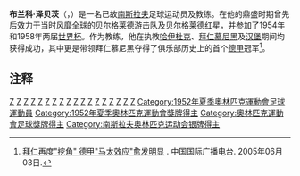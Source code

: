 {{Infobox football biography
| name= 布兰科·泽贝茨<br>{{lang|hr|Branko Zebec}}
| image = Branko Zebec 1953.jpg
| fullname = {{lang|hr|Branislav Zebec}}
| height =
| birth_date  = {{Birth date|1929|5|17}}
| birth_place = {{YUG-1918}}[[萨格勒布|萨格勒布]]
| death_date  = {{Death date and age|df=yes|1988|9|26|1929|5|17}}
| cityofdeath = {{YUG-1945}}[[克羅埃西亞社會主義共和國|克羅埃西亞]][[萨格勒布|萨格勒布]]
| currentclub =
| position = [[後衛_(足球)|边后卫]]，[[前鋒_(足球)|边锋]]
| youthyears1 = 
| youthclubs1 = 
| years1 = 1943–1945 
| years2 = 
| years3 = 
| years4 = 
| years5 = 1945–1951 
| years6 = 1951–1959 
| years7 = 1959–1961 
| years8 = 1961–1965
| clubs1 = [[萨格勒布格拉丹斯基|萨格勒布格拉丹斯基]] 
| clubs2 = 邮政 
| clubs3 = [[薩格勒布火車頭足球俱樂部|萨格勒布火车头]] 
| clubs4 = 米利乔纳
| clubs5 = 萨格勒布波拉克
| clubs6 = [[贝尔格莱德游击队|贝尔格莱德游击队]] 
| clubs7 = [[贝尔格莱德红星|贝尔格莱德红星]] 
| clubs8 = [[亚琛足球俱乐部|亚琛]]
| caps1 = 
| caps2 = 
| caps3 = 
| caps4 = 
| caps5 = 
| caps6 = 131  
| caps7 = 29   
| caps8 = 71   
| goals1 = 
| goals2 = 
| goals3 = 
| goals4 = 
| goals5 = 
| goals6 = 39  
| goals7 = 6  
| goals8 = 4 
| nationalyears1 = 1951–1961
| nationalteam1 = [[南斯拉夫国家足球队|南斯拉夫]]
| nationalcaps1 = 65  
| nationalgoals1 = 17 
| medaltemplates= 
{{MedalSport | 男子足球}}
{{MedalCountry | {{YUG}} }}
{{MedalCompetition|[[夏季奥林匹克运动会|夏季奥林匹克运动会]]}}
{{MedalSilver | [[1952年夏季奥林匹克运动会|1952年赫尔辛基奥运会]] | [[1952年夏季奥林匹克运动会足球比赛|团队]]}}
{{MedalCompetition|[[欧洲足球锦标赛|欧洲足球锦标赛]]}}
{{MedalSilver | [[1960年歐洲國家盃|1960年法国欧洲杯]] | 团队 }}
| manageryears1 = 1965–1967 
| manageryears2 = 1968–1970 
| manageryears3 = 1970–1972 
| manageryears4 = 1972-1973 
| manageryears5 = 1974–1978 
| manageryears6 = 1978–1980 
| manageryears7 = 1981–1982 
| manageryears8 = 1982–1983 
| manageryears9 = 1984
| managerclubs1 = [[萨格勒布迪纳摩|萨格勒布迪纳摩]] 
| managerclubs2 = [[拜仁慕尼黑|拜仁慕尼黑]] 
| managerclubs3 = [[斯图加特足球俱乐部|斯图加特]] 
| managerclubs4 = [[哈伊杜克足球俱乐部|哈伊杜克]] 
| managerclubs5 = [[布伦瑞克足球俱乐部|布伦瑞克]] 
| managerclubs6 = [[汉堡足球俱乐部|汉堡]] 
| managerclubs7 = [[多特蒙德足球俱乐部|多特蒙德]] 
| managerclubs8 = [[法兰克福足球俱乐部|法兰克福]] 
| managerclubs9 = [[萨格勒布迪纳摩|萨格勒布迪纳摩]]
}}

'''布兰科·泽贝茨 '''（{{lang-hr|'''Branko Zebec'''}}，{{bd|1929年|5月17日|1988年|9月26日|catIdx=Zebec, Branko}}）是一名已故[[南斯拉夫|南斯拉夫]]足球运动员及教练。在他的鼎盛时期曾先后效力于当时风靡全球的[[贝尔格莱德游击队|贝尔格莱德游击队]]及[[贝尔格莱德红星|贝尔格莱德红星]]，并参加了1954年和1958年两届[[世界杯|世界杯]]。作为教练，他在执教[[哈伊杜克足球俱乐部|哈伊杜克]]、[[拜仁慕尼黑|拜仁慕尼黑]]及[[汉堡|汉堡]]期间均获得成功，其中更是带领拜仁慕尼黑夺得了俱乐部历史上的首个[[德甲|德甲]]冠军<ref>{{zh}}[http://gb.cri.cn/2945/2005/06/03/407@569893.htm 拜仁再度"挖角" 德甲"马太效应"愈发明显] {{Wayback|url=http://gb.cri.cn/2945/2005/06/03/407@569893.htm |date=20160304132017 }}. 中国国际广播电台. 2005年06月03日.</ref>。

==注释==
{{reflist}}

[[Category:南斯拉夫足球运动员|Z]]
[[Category:柏迪遜球員|Z]]
[[Category:貝爾格萊德紅星球員|Z]]
[[Category:德國外籍足球運動員|Z]]
[[Category:亞琛球員|Z]]
[[Category:南斯拉夫足球教練|Z]]
[[Category:薩格勒布迪納摩主教練|Z]]
[[Category:哈伊杜克主教練|Z]]
[[Category:德甲主教練|Z]]
[[Category:多蒙特主教練|Z]]
[[Category:法蘭克福主教練|Z]]
[[Category:拜仁慕尼黑主教練|Z]]
[[Category:漢堡主教練|Z]]
[[Category:史特加主教練|Z]]
[[Category:1954年世界盃足球賽球員|Z]]
[[Category:1958年世界盃足球賽球員|Z]]
[[Category:1960年歐洲國家盃球員|Z]]
[[Category:萨格勒布人|Z]]
[[Category:1952年夏季奧林匹克運動會足球運動員|Category:1952年夏季奧林匹克運動會足球運動員]]
[[Category:1952年夏季奧林匹克運動會獎牌得主|Category:1952年夏季奧林匹克運動會獎牌得主]]
[[Category:奧林匹克運動會足球獎牌得主|Category:奧林匹克運動會足球獎牌得主]]
[[Category:南斯拉夫奥林匹克运动会银牌得主|Category:南斯拉夫奥林匹克运动会银牌得主]]